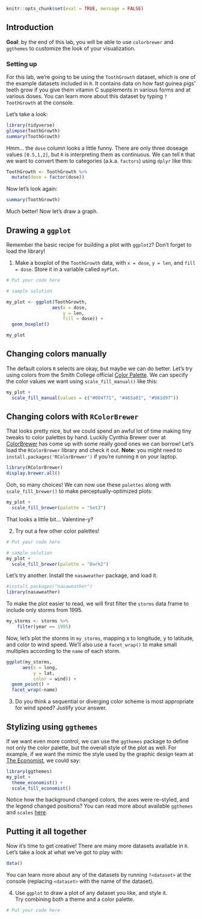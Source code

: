 

```r
knitr::opts_chunk$set(eval = TRUE, message = FALSE)
```

## Introduction

**Goal**: by the end of this lab, you will be able to use `colorbrewer` and `ggthemes` to customize the look of your visualization.

### Setting up
For this lab, we're going to be using the `ToothGrowth` dataset, which is one of the example datasets included in `R`. It contains data on how fast guinea pigs' teeth grow if you give them vitamin C supplements in various forms and at various doses. You can learn more about this dataset by typing `?ToothGrowth` at the console.

Let's take a look:

```r
library(tidyverse)
glimpse(ToothGrowth)
summary(ToothGrowth)
```

Hmm... the `dose` column looks a little funny. There are only three doseage values `[0.5,1,2]`, but `R` is interpreting them as continuous. We can tell `R` that we want to convert them to categories (a.k.a. `factors`) using `dplyr` like this:

```r
ToothGrowth <- ToothGrowth %>%
  mutate(dose = factor(dose))
```

Now let's look again:
```r
summary(ToothGrowth)
```

Much better! Now let's draw a graph.

## Drawing a `ggplot`
Remember the basic recipe for building a plot with `ggplot2`? Don't forget to load the library!

1. Make a boxplot of the `ToothGrowth` data, with `x = dose`, `y = len`, and `fill = dose`. Store it in a variable called `myPlot`.

```r

# Put your code here

```


```r
# sample solution 

my_plot <- ggplot(ToothGrowth, 
                 aes(x = dose, 
                     y = len, 
                     fill = dose)) + 
  geom_boxplot()

my_plot
```

## Changing colors manually
The default colors `R` selects are okay, but maybe we can do better. Let's try using colors from the Smith College official [Color Palette](https://www.smith.edu/about-smith/interactive-style-guide/color-palette). We can specify the color values we want using `scale_fill_manual()` like this:

```r
my_plot + 
  scale_fill_manual(values = c("#004f71", "#465a01", "#981d97"))
```

## Changing colors with `RColorBrewer`
That looks pretty nice, but we could spend an awful lot of time making tiny tweaks to color palettes by hand. Luckily Cynthia Brewer over at [ColorBrewer](http://colorbrewer2.org) has come up with some really good ones we can borrow! Let's load the `RColorBrewer` library and check it out. **Note:** you might need to `install.packages('RColorBrewer')` if you're running `R` on your laptop.

```r
library(RColorBrewer)
display.brewer.all()
```

Ooh, so many choices! We can now use these `palettes` along with `scale_fill_brewer()` to make perceptually-optimized plots:

```r
my_plot + 
  scale_fill_brewer(palette = "Set3")
```

That looks a little bit... Valentine-y?

2. Try out a few other color palettes!
```r
# Put your code here
```

```r
# sample solution
my_plot +
  scale_fill_brewer(palette = "Dark2")
```
Let's try another. Install the `nasaweather` package, and load it.
    
```r
#install.packages("nasaweather")
library(nasaweather)
```

To make the plot easier to read, we will first filter the `storms` data frame to include only storms from 1995.

```r
my_storms <- storms %>%
    filter(year == 1995)
```

Now, let's plot the storms in `my_storms`, mapping x to longitude, y to latitude, and color to wind speed. We'll also use a `facet_wrap()` to make small multiples according to the `name` of each storm.

```r
ggplot(my_storms, 
      aes(x = long, 
          y = lat, 
          color = wind)) + 
  geom_point() + 
  facet_wrap(~name)
```

3. Do you think a sequential or diverging color scheme is most appropriate for wind speed? Justify your answer.

## Stylizing using `ggthemes`
If we want even more control, we can use the `ggthemes` package to define not only the color palette, but the overall style of the plot as well. For example, if we want the mimic the style used by the graphic design team at  [The Economist](http://www.economist.com), we could say:

```r
library(ggthemes)
my_plot + 
  theme_economist() + 
  scale_fill_economist()
```

Notice how the background changed colors, the axes were re-styled, and the legend changed positions? You can read more about available `ggthemes` and `scales` [here](https://cran.r-project.org/web/packages/ggthemes/vignettes/ggthemes.html).

## Putting it all together
Now it's time to get creative! There are many more datasets available in `R`. Let's take a look at what we've got to play with:

```r
data()
```

You can learn more about any of the datasets by running `?<dataset>` at the console (replacing `<dataset>` with the name of the dataset).

4. Use `ggplot` to draw a plot of any dataset you like, and style it.<br/> Try combining both a theme and a color palette.
```r
# Put your code here
```